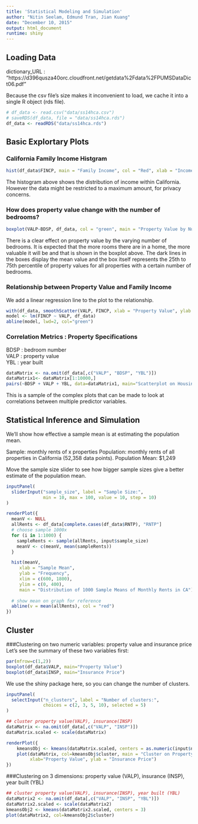 ```yaml
---
title: 'Statistical Modeling and Simulation'
author: "Nitin Seelam, Edmund Tran, Jian Kuang"
date: "December 10, 2015"
output: html_document
runtime: shiny
---
```


## Loading Data
dictionary_URL : "https://d396qusza40orc.cloudfront.net/getdata%2Fdata%2FPUMSDataDict06.pdf"

Because the csv file's size makes it inconvenient to load, we cache it into a single R object (rds file).
```r
# df_data <- read.csv("data/ss14hca.csv")
# saveRDS(df_data, file = "data/ss14hca.rds")
df_data <- readRDS("data/ss14hca.rds")
```

## Basic Explortary Plots
### California Family Income Histgram
```r
hist(df_data$FINCP, main = "Family Income", col = "Red", xlab = "Income")
```

The histogram above shows the distribution of income within California. However the data might be restricted to a maximum amount, for privacy concerns.

### How does property value change with the number of bedrooms?
```r
boxplot(VALP~BDSP, df_data, col = "green", main = "Property Value by Number of Bedrooms", xlab = "Number of Bedrooms", ylab = "Property Value")
```

There is a clear effect on property value by the varying number of bedrooms. It is expected that the more rooms there are in a home, the more valuable it will be and that is shown in the boxplot above. The dark lines in the boxes display the mean value and the box itself represents the 25th to 75th percentile of property values for all properties with a certain number of bedrooms.

### Relationship between Property Value and Family Income 
We add a linear regression line to the plot to the relationship.
```r
with(df_data, smoothScatter(VALP, FINCP, xlab = "Property Value", ylab = "Family Income"))
model <- lm(FINCP ~ VALP, df_data)
abline(model, lwd=2, col="green")
```

### Correlation Metrics : Property Specifications 
BDSP : bedroom number  
VALP : property value  
YBL : year built  
```r
dataMatrix <- na.omit(df_data[,c("VALP", "BDSP", "YBL")])
dataMatrix1<- dataMatrix[1:10000,]
pairs(~BDSP + VALP + YBL, data=dataMatrix1, main="Scatterplot on Housing Factors", col="blue")
```

This is a sample of the complex plots that can be made to look at correlations between multiple predictor variables.

## Statistical Inference and Simulation

We'll show how effective a sample mean is at estimating the population mean.

Sample: monthly rents of x properties
Population: monthly rents of all properties in California (52,358 data points).
Population Mean: $1,249

Move the sample size slider to see how bigger sample sizes give a better estimate of the population mean.

```r
inputPanel(
  sliderInput("sample_size", label = "Sample Size:",
              min = 10, max = 100, value = 10, step = 10)
)

renderPlot({
  meanV <- NULL
  allRents <- df_data[complete.cases(df_data$RNTP), "RNTP"]
  # choose sample 1000x
  for (i in 1:1000) {
    sampleRents <- sample(allRents, input$sample_size)
    meanV <- c(meanV, mean(sampleRents))
  }

  hist(meanV,
     xlab = "Sample Mean",
     ylab = "Frequency",
     xlim = c(600, 1800),
     ylim = c(0, 400),
     main = "Distribution of 1000 Sample Means of Monthly Rents in CA")
  
  # show mean on graph for reference
  abline(v = mean(allRents), col = "red")
})
```


## Cluster
###Clustering on two numeric variables: property value and insurance price  
Let's see the summary of these two variables first:
```r
par(mfrow=c(1,2))
boxplot(df_data$VALP, main="Property Value")
boxplot(df_data$INSP, main="Insurance Price")
```

We use the shiny package here, so you can change the number of clusters.
```r
inputPanel(
  selectInput("n_clusters", label = "Number of clusters:",
              choices = c(2, 3, 5, 10), selected = 5)
)

## cluster property value(VALP), insurance(INSP)
dataMatrix <- na.omit(df_data[,c("VALP", "INSP")])
dataMatrix.scaled <- scale(dataMatrix)

renderPlot({
    kmeansObj <- kmeans(dataMatrix.scaled, centers = as.numeric(input$n_clusters))
    plot(dataMatrix, col=kmeansObj$cluster, main = "Cluster on Property Value and Insurance Price", 
         xlab="Property Value", ylab = "Insurance Price")
})
```

###Clustering on 3 dimensions: property value (VALP), insurance (INSP), year built (YBL)
```r
## cluster property value(VALP), insurance(INSP), year built (YBL)
dataMatrix2 <- na.omit(df_data[,c("VALP", "INSP", "YBL")])
dataMatrix2.scaled <- scale(dataMatrix2)
kmeansObj2 <- kmeans(dataMatrix2.scaled, centers = 3)
plot(dataMatrix2, col=kmeansObj2$cluster)
```

